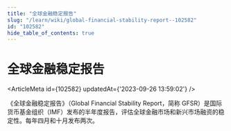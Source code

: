 ```yaml
---
title: "全球金融稳定报告"
slug: "/learn/wiki/global-financial-stability-report--102582"
id: "102582"
hide_table_of_contents: true
---
```



# 全球金融稳定报告

<ArticleMeta id={102582} updatedAt={'2023-09-26 13:59:02'} />
<div className='border-solid border-b border-t-0 my-4 border-[var(--ifm-color-gray-300)]' />

《全球金融稳定报告》（Global Financial Stability Report，简称 GFSR）是国际货币基金组织（IMF）发布的半年度报告，评估全球金融市场和新兴市场融资的稳定性。每年四月和十月发布两次。
